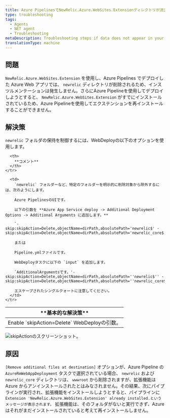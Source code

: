 ```yaml
---
title: Azure PipelinesでNewRelic.Azure.WebSites.Extensionディレクトリが消去される。
type: troubleshooting
tags:
  - Agents
  - NET agent
  - Troubleshooting
metaDescription: Troubleshooting steps if data does not appear in your app after you installed the New Relic .NET agent.
translationType: machine
---
```


## 問題

`NewRelic.Azure.WebSites.Extension` を使用し、Azure Pipelines でデプロイした Azure Web アプリでは、 `newrelic` ディレクトリが削除されるため、インスツルメンテーションは発生しません。さらにAzure Pipelineを使用してデプロイしようとすると、 `NewRelic.Azure.WebSites.Extension` がすでにインストールされているため、Azure Pipelineを使用してエクステンションを再インストールすることができません。

## 解決策

`newrelic` フォルダの保持を制御するには、WebDeployの以下のオプションを使用します。

<table>
  <thead>
    <tr>
      <th>
        **基本的な解決策**
      </th>

      <th>
        **コメント**
      </th>
    </tr>
  </thead>

  <tbody>
    <tr>
      <td>
        Enable `skipAction=Delete` WebDeployの引数。
      </td>

      <td>
        `newrelic` フォルダーなど、特定のフォルダーを明示的に削除対象から除外するには、次のようにします。

        Azure PipelinesのUIです。

        以下の引数を **Azure App Service deploy -> Additional Deployment Options -> Additional Arguments に追加します。**

        `-skip:skipAction=Delete,objectName=dirPath,absolutePath='newrelic$' -skip:skipAction=Delete,objectName=dirPath,absolutePath='newrelic_core$'`

        または

        Pipeline.ymlファイルです。

        WebDeployタスクに以下の `input` を追加します。

        `AdditionalArgumentsです。'-skip:skipAction=Delete,objectName=dirPath,absolutePath=''newrelic$'' -skip:skipAction=Delete,objectName=dirPath,absolutePath=''newrelic_core$''`

        エスケープされたシングルクォートに注意してください。
      </td>
    </tr>
  </tbody>
</table>

![skipActionのスクリーンショット。](./images/azure-pipeline.png "azure-pipeline.png")

## 原因

`[Remove additional files at destination]` オプションが、Azure Pipeline の `AzureRmWebAppDeployment` タスクで選択されている場合、 `newrelic` および `newrelic_core` ディレクトリは、 `wwwroot` から削除されますが、拡張機能は Azure からアンインストールされたとはみなされません。その結果、次にパイプラインが実行され、拡張機能をインストールしようとすると、パイプラインに `Extension 'NewRelic.Azure.WebSites.Extension' already installed.というメッセージが表示されます。` 拡張機能は、そのフォルダがないと実行できず、Azureはそれがまだインストールされていると考えて再インストールしません。
